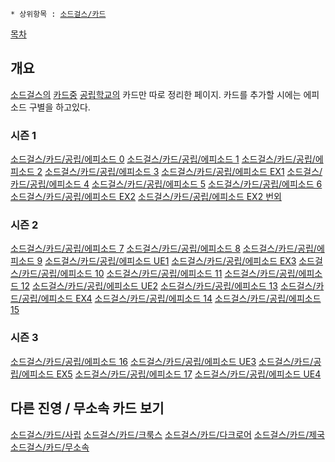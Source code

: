  * 상위항목 : [[소드걸스/카드]]


[[목차]]

== 개요 ==
[[소드걸스]]의 [[카드]]중 [[공립학교]]의 카드만 따로 정리한 페이지. 
카드를 추가할 시에는 에피소드 구별을 하고있다.

=== 시즌 1 ===
[[소드걸스/카드/공립/에피소드 0]]
[[소드걸스/카드/공립/에피소드 1]]
[[소드걸스/카드/공립/에피소드 2]]
[[소드걸스/카드/공립/에피소드 3]]
[[소드걸스/카드/공립/에피소드 EX1]]
[[소드걸스/카드/공립/에피소드 4]]
[[소드걸스/카드/공립/에피소드 5]]
[[소드걸스/카드/공립/에피소드 6]]
[[소드걸스/카드/공립/에피소드 EX2]]
[[소드걸스/카드/공립/에피소드 EX2 번외]]

=== 시즌 2 ===
[[소드걸스/카드/공립/에피소드 7]]
[[소드걸스/카드/공립/에피소드 8]]
[[소드걸스/카드/공립/에피소드 9]]
[[소드걸스/카드/공립/에피소드 UE1]]
[[소드걸스/카드/공립/에피소드 EX3]]
[[소드걸스/카드/공립/에피소드 10]]
[[소드걸스/카드/공립/에피소드 11]]
[[소드걸스/카드/공립/에피소드 12]]
[[소드걸스/카드/공립/에피소드 UE2]]
[[소드걸스/카드/공립/에피소드 13]]
[[소드걸스/카드/공립/에피소드 EX4]]
[[소드걸스/카드/공립/에피소드 14]]
[[소드걸스/카드/공립/에피소드 15]]

=== 시즌 3 ===
[[소드걸스/카드/공립/에피소드 16]]
[[소드걸스/카드/공립/에피소드 UE3]]
[[소드걸스/카드/공립/에피소드 EX5]]
[[소드걸스/카드/공립/에피소드 17]]
[[소드걸스/카드/공립/에피소드 UE4]]

== 다른 진영 / 무소속 카드 보기 ==

[[소드걸스/카드/사립]]
[[소드걸스/카드/크룩스]]
[[소드걸스/카드/다크로어]]
[[소드걸스/카드/제국]]
[[소드걸스/카드/무소속]]
